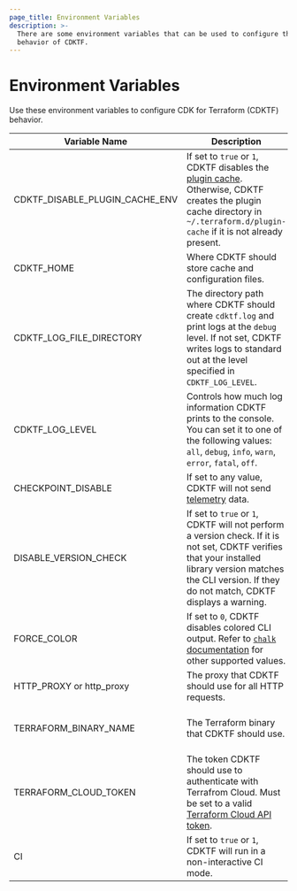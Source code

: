 ```yaml
---
page_title: Environment Variables
description: >-
  There are some environment variables that can be used to configure the
  behavior of CDKTF.
---
```


# Environment Variables

Use these environment variables to configure CDK for Terraform (CDKTF) behavior.

| Variable Name                  | Description                                                                                                                                                                                                                   | Default                      |
| ------------------------------ | ----------------------------------------------------------------------------------------------------------------------------------------------------------------------------------------------------------------------------- | ---------------------------- |
| CDKTF_DISABLE_PLUGIN_CACHE_ENV | If set to `true` or `1`, CDKTF disables the [plugin cache](/cli/config/config-file#provider-plugin-cache). Otherwise, CDKTF creates the plugin cache directory in `~/.terraform.d/plugin-cache` if it is not already present. |                              |
| CDKTF_HOME                     | Where CDKTF should store cache and configuration files.                                                                                                                                                                       | `~/.cdktf`                   |
| CDKTF_LOG_FILE_DIRECTORY       | The directory path where CDKTF should create `cdktf.log` and print logs at the `debug` level. If not set, CDKTF writes logs to standard out at the level specified in `CDKTF_LOG_LEVEL`.                                      | standard out                 |
| CDKTF_LOG_LEVEL                | Controls how much log information CDKTF prints to the console. You can set it to one of the following values: `all`, `debug`, `info`, `warn`, `error`, `fatal`, `off`.                                                        | `warn`                       |
| CHECKPOINT_DISABLE             | If set to any value, CDKTF will not send [telemetry](/cdktf/telemetry) data.                                                                                                                                                  |                              |
| DISABLE_VERSION_CHECK          | If set to `true` or `1`, CDKTF will not perform a version check. If it is not set, CDKTF verifies that your installed library version matches the CLI version. If they do not match, CDKTF displays a warning.                |                              |
| FORCE_COLOR                    | If set to `0`, CDKTF disables colored CLI output. Refer to [`chalk` documentation](https://github.com/chalk/chalk#supportscolor) for other supported values.                                                                         |                              |
| HTTP_PROXY or http_proxy       | The proxy that CDKTF should use for all HTTP requests.                                                                                                                                                                        |                              |
| TERRAFORM_BINARY_NAME          | The Terraform binary that CDKTF should use.                                                                                                                                                                                   | The Terraform binary in path |
| TERRAFORM_CLOUD_TOKEN          | The token CDKTF should use to authenticate with Terrafrom Cloud. Must be set to a valid [Terraform Cloud API token](/cloud-docs/users-teams-organizations/api-tokens).                                                        |                              |
| CI                             | If set to `true` or `1`, CDKTF will run in a non-interactive CI mode.                                                                                                                                                         |                              |
